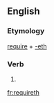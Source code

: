 ==English==

===Etymology===
[[require]] + [[-eth]]

===Verb===
{{head|en|verb form}}

# {{en-archaic third-person singular of|require}}

[[fr:requireth]]